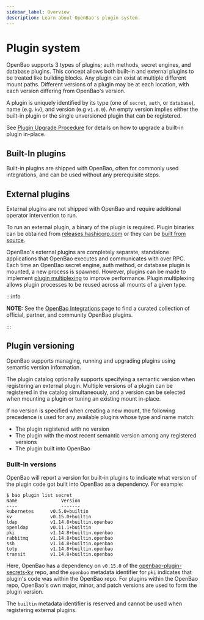 ```yaml
---
sidebar_label: Overview
description: Learn about OpenBao's plugin system.
---
```



# Plugin system

OpenBao supports 3 types of plugins; auth methods, secret engines, and database
plugins. This concept allows both built-in and external plugins to be treated
like building blocks. Any plugin can exist at multiple different mount paths.
Different versions of a plugin may be at each location, with each version differing
from OpenBao's version.

A plugin is uniquely identified by its type (one of `secret`, `auth`, or
`database`), name (e.g. `kv`), and version (e.g `v1.0.0`). An empty version
implies either the built-in plugin or the single unversioned plugin that can
be registered.

See [Plugin Upgrade Procedure](/docs/upgrading/plugins#plugin-upgrade-procedure)
for details on how to upgrade a built-in plugin in-place.

## Built-In plugins

Built-in plugins are shipped with OpenBao, often for commonly used integrations,
and can be used without any prerequisite steps.

## External plugins

External plugins are not shipped with OpenBao and require additional operator
intervention to run.

To run an external plugin, a binary of the plugin is required. Plugin
binaries can be obtained from [releases.hashicorp.com](https://releases.hashicorp.com/)
or they can be [built from source](/docs/plugins/plugin-development#building-a-plugin-from-source).

OpenBao's external plugins are completely separate, standalone applications that
OpenBao executes and communicates with over RPC. Each time an OpenBao secret engine,
auth method, or database plugin is mounted, a new process is spawned. However,
plugins can be made to implement [plugin multiplexing](/docs/plugins/plugin-architecture#plugin-multiplexing)
to improve performance. Plugin multiplexing allows plugin processes to be
reused across all mounts of a given type.

:::info

**NOTE:** See the [OpenBao Integrations](/integrations) page to find a
curated collection of official, partner, and community OpenBao plugins. 

:::

## Plugin versioning

OpenBao supports managing, running and upgrading plugins using semantic version
information.

The plugin catalog optionally supports specifying a semantic version when
registering an external plugin. Multiple versions of a plugin can be registered
in the catalog simultaneously, and a version can be selected when mounting a
plugin or tuning an existing mount in-place.

If no version is specified when creating a new mount, the following precedence is used
for any available plugins whose type and name match:

* The plugin registered with no version
* The plugin with the most recent semantic version among any registered versions
* The plugin built into OpenBao

### Built-In versions

OpenBao will report a version for built-in plugins to indicate what version of the
plugin code got built into OpenBao as a dependency. For example:

```shell-session
$ bao plugin list secret
Name                Version
----                -------
kubernetes      v0.5.0+builtin
kv              v0.15.0+builtin
ldap            v1.14.8+builtin.openbao
openldap        v0.11.1+builtin
pki             v1.14.8+builtin.openbao
rabbitmq        v1.14.8+builtin.openbao
ssh             v1.14.8+builtin.openbao
totp            v1.14.8+builtin.openbao
transit         v1.14.8+builtin.openbao
```

Here, OpenBao has a dependency on `v0.15.0` of the [openbao-plugin-secrets-kv](https://github.com/openbao/openbao-plugin-secrets-kv)
repo, and the `openbao` metadata identifier for `pki` indicates that plugin's code was
within the OpenBao repo. For plugins within the OpenBao repo, OpenBao's own major, minor,
and patch versions are used to form the plugin version.

The `builtin` metadata identifier is reserved and cannot be used when registering
external plugins.
